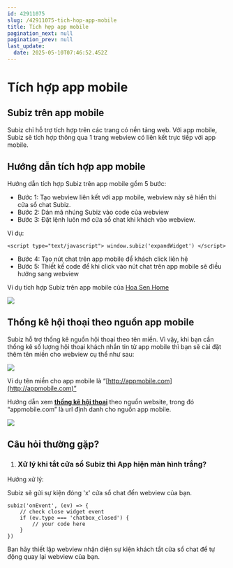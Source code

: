 ```yaml
---
id: 42911075
slug: /42911075-tich-hop-app-mobile
title: Tích hợp app mobile
pagination_next: null
pagination_prev: null
last_update:
  date: 2025-05-10T07:46:52.452Z
---
```


# Tích hợp app mobile



## Subiz trên app mobile




Subiz chỉ hỗ trợ tích hợp trên các trang có nền tảng web. Với app mobile, Subiz sẽ tích hợp thông qua 1 trang webview có liên kết trực tiếp với app mobile.
## Hướng dẫn tích hợp app mobile




Hướng dẫn tích hợp Subiz trên app mobile gồm 5 bước:



- Bước 1: Tạo webview liên kết với app mobile, webview này sẽ hiển thi cửa sổ chat Subiz.
- Bước 2: Dán mã nhúng Subiz vào code của webview
- Bước 3: Đặt lệnh luôn mở cửa sổ chat khi khách vào webview.

Ví dụ: 
```
<script type="text/javascript"> window.subiz('expandWidget') </script> 

```




- Bước 4: Tạo nút chat trên app mobile để khách click liên hệ
- Bước 5: Thiết kế code để khi click vào nút chat trên app mobile sẽ điều hướng sang webview



Ví dụ tích hợp Subiz trên app mobile của [Hoa Sen Home](https://play.google.com/store/apps/details?id=com.hoasen)


![](https://vcdn.subiz-cdn.com/file/fishbfnbnvjznshafinn_acpxkgumifuoofoosble/unnamed.png)

## Thống kê hội thoại theo nguồn app mobile


Subiz hỗ trợ thống kê nguồn hội thoại theo tên miền. Vì vậy, khi bạn cần thống kê số lượng hội thoại khách nhắn tin từ app mobile thì bạn sẽ cài đặt thêm tên miền cho webview cụ thể như sau:




![](https://vcdn.subiz-cdn.com/file/fishbfnbsduveaupriny_acpxkgumifuoofoosble/unnamed.png)


Ví dụ tên miền cho app mobile là “[http://appmobile.com](http://appmobile.com)”



Hướng dẫn xem **[thống kê hội thoại](https://app.subiz.com.vn/new-reports/convo)** theo nguồn website, trong đó “appmobile.com” là url định danh cho nguồn app mobile.


![](https://vcdn.subiz-cdn.com/file/fishbfnbvmxzrpbrivil_acpxkgumifuoofoosble/unnamed.png)



## Câu hỏi thường gặp?


01. ### Xử lý khi tắt cửa sổ Subiz thì App hiện màn hình trắng?

Hướng xử lý: 

Subiz sẽ gửi sự kiện đóng 'x' cửa sổ chat đến webview của bạn. 


```
subiz('onEvent', (ev) => {
    // check close widget event
    if (ev.type === 'chatbox_closed') {
        // your code here
    }
})

```




Bạn hãy thiết lập webview nhận diện sự kiện khách tắt cửa sổ chat để tự động quay lại webview của bạn.